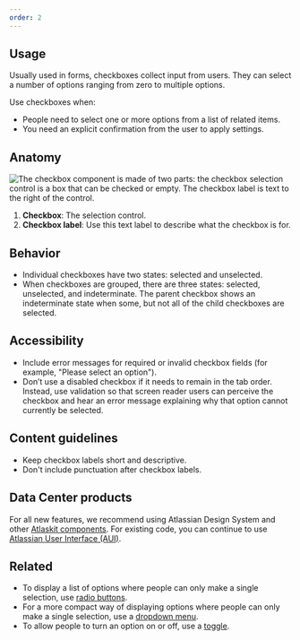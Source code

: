 ```yaml
---
order: 2
---
```


## Usage

Usually used in forms, checkboxes collect input from users. They can select a number of options ranging from zero to multiple options.

Use checkboxes when:

- People need to select one or more options from a list of related items.
- You need an explicit confirmation from the user to apply settings.

## Anatomy

![The checkbox component is made of two parts: the checkbox selection control is a box that can be checked or empty. The checkbox label is text to the right of the control.](images/anatomy-checkbox.png)

1. **Checkbox**: The selection control.
2. **Checkbox label**: Use this text label to describe what the checkbox is for.

## Behavior

- Individual checkboxes have two states: selected and unselected.
- When checkboxes are grouped, there are three states: selected, unselected, and indeterminate. The parent checkbox shows an indeterminate state when some, but not all of the child checkboxes are selected.

## Accessibility

- Include error messages for required or invalid checkbox fields (for example, "Please select an option").
- Don’t use a disabled checkbox if it needs to remain in the tab order. Instead, use validation so that screen reader users can perceive the checkbox and hear an error message explaining why that option cannot currently be selected.

## Content guidelines

- Keep checkbox labels short and descriptive.
- Don't include punctuation after checkbox labels.

## Data Center products

For all new features, we recommend using Atlassian Design System and other [Atlaskit components](https://atlaskit.atlassian.com/). For existing code, you can continue to use [Atlassian User Interface (AUI)](https://aui.atlassian.com/).

## Related

- To display a list of options where people can only make a single selection, use [radio buttons](/components/radio).
- For a more compact way of displaying options where people can only make a single selection, use a [dropdown menu](/components/dropdown-menu).
- To allow people to turn an option on or off, use a [toggle](/components/toggle).
